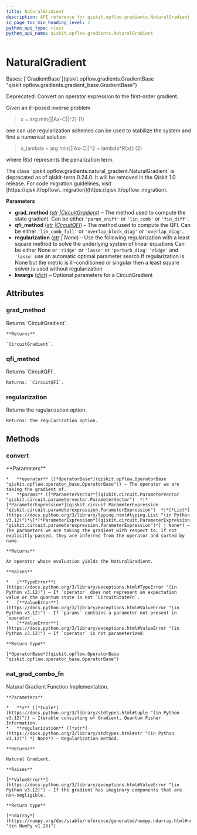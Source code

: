 ```yaml
---
title: NaturalGradient
description: API reference for qiskit.opflow.gradients.NaturalGradient
in_page_toc_min_heading_level: 1
python_api_type: class
python_api_name: qiskit.opflow.gradients.NaturalGradient
---
```


# NaturalGradient

<Class id="qiskit.opflow.gradients.NaturalGradient" isDedicatedPage={true} github="https://github.com/qiskit/qiskit/tree/stable/0.46/qiskit/opflow/gradients/natural_gradient.py" signature="qiskit.opflow.gradients.NaturalGradient(grad_method='lin_comb', qfi_method='lin_comb_full', regularization=None, **kwargs)">
  Bases: [`GradientBase`](qiskit.opflow.gradients.GradientBase "qiskit.opflow.gradients.gradient_base.GradientBase")

  Deprecated: Convert an operator expression to the first-order gradient.

  Given an ill-posed inverse problem

  > x = arg min\{||Ax-C||^2} (1)

  one can use regularization schemes can be used to stabilize the system and find a numerical solution

  > x\_lambda = arg min\{||Ax-C||^2 + lambda\*R(x)} (2)

  where R(x) represents the penalization term.

  <Admonition title="Deprecated since version 0.24.0" type="danger">
    The class `qiskit.opflow.gradients.natural_gradient.NaturalGradient` is deprecated as of qiskit-terra 0.24.0. It will be removed in the Qiskit 1.0 release. For code migration guidelines, visit [https://qisk.it/opflow\_migration](https://qisk.it/opflow_migration).
  </Admonition>

  **Parameters**

  *   **grad\_method** ([*str*](https://docs.python.org/3/library/stdtypes.html#str "(in Python v3.12)")  *|*[*CircuitGradient*](qiskit.opflow.gradients.CircuitGradient "qiskit.opflow.gradients.circuit_gradients.circuit_gradient.CircuitGradient")) – The method used to compute the state gradient. Can be either `'param_shift'` or `'lin_comb'` or `'fin_diff'`.
  *   **qfi\_method** ([*str*](https://docs.python.org/3/library/stdtypes.html#str "(in Python v3.12)")  *|*[*CircuitQFI*](qiskit.opflow.gradients.CircuitQFI "qiskit.opflow.gradients.circuit_qfis.circuit_qfi.CircuitQFI")) – The method used to compute the QFI. Can be either `'lin_comb_full'` or `'overlap_block_diag'` or `'overlap_diag'`.
  *   **regularization** ([*str*](https://docs.python.org/3/library/stdtypes.html#str "(in Python v3.12)") *| None*) – Use the following regularization with a least square method to solve the underlying system of linear equations Can be either None or `'ridge'` or `'lasso'` or `'perturb_diag'` `'ridge'` and `'lasso'` use an automatic optimal parameter search If regularization is None but the metric is ill-conditioned or singular then a least square solver is used without regularization
  *   **kwargs** ([*dict*](https://docs.python.org/3/library/stdtypes.html#dict "(in Python v3.12)")) – Optional parameters for a CircuitGradient

  ## Attributes

  ### grad\_method

  <Attribute id="qiskit.opflow.gradients.NaturalGradient.grad_method" name="grad_method">
    Returns `CircuitGradient`.

    **Returns**

    `CircuitGradient`.
  </Attribute>

  ### qfi\_method

  <Attribute id="qiskit.opflow.gradients.NaturalGradient.qfi_method" name="qfi_method">
    Returns `CircuitQFI`.

    Returns: `CircuitQFI`.
  </Attribute>

  ### regularization

  <Attribute id="qiskit.opflow.gradients.NaturalGradient.regularization" name="regularization">
    Returns the regularization option.

    Returns: the regularization option.
  </Attribute>

  ## Methods

  ### convert

  <Function id="qiskit.opflow.gradients.NaturalGradient.convert" name="convert" signature="convert(operator, params=None)">
    **Parameters**

    *   **operator** ([*OperatorBase*](qiskit.opflow.OperatorBase "qiskit.opflow.operator_base.OperatorBase")) – The operator we are taking the gradient of.
    *   **params** ([*ParameterVector*](qiskit.circuit.ParameterVector "qiskit.circuit.parametervector.ParameterVector")  *|*[*ParameterExpression*](qiskit.circuit.ParameterExpression "qiskit.circuit.parameterexpression.ParameterExpression")  *|*[*List*](https://docs.python.org/3/library/typing.html#typing.List "(in Python v3.12)")*\[*[*ParameterExpression*](qiskit.circuit.ParameterExpression "qiskit.circuit.parameterexpression.ParameterExpression")*] | None*) – The parameters we are taking the gradient with respect to. If not explicitly passed, they are inferred from the operator and sorted by name.

    **Returns**

    An operator whose evaluation yields the NaturalGradient.

    **Raises**

    *   [**TypeError**](https://docs.python.org/3/library/exceptions.html#TypeError "(in Python v3.12)") – If `operator` does not represent an expectation value or the quantum state is not `CircuitStateFn`.
    *   [**ValueError**](https://docs.python.org/3/library/exceptions.html#ValueError "(in Python v3.12)") – If `params` contains a parameter not present in `operator`.
    *   [**ValueError**](https://docs.python.org/3/library/exceptions.html#ValueError "(in Python v3.12)") – If `operator` is not parameterized.

    **Return type**

    [*OperatorBase*](qiskit.opflow.OperatorBase "qiskit.opflow.operator_base.OperatorBase")
  </Function>

  ### nat\_grad\_combo\_fn

  <Function id="qiskit.opflow.gradients.NaturalGradient.nat_grad_combo_fn" name="nat_grad_combo_fn" signature="static nat_grad_combo_fn(x, regularization=None)">
    Natural Gradient Function Implementation.

    **Parameters**

    *   **x** ([*tuple*](https://docs.python.org/3/library/stdtypes.html#tuple "(in Python v3.12)")) – Iterable consisting of Gradient, Quantum Fisher Information.
    *   **regularization** ([*str*](https://docs.python.org/3/library/stdtypes.html#str "(in Python v3.12)") *| None*) – Regularization method.

    **Returns**

    Natural Gradient.

    **Raises**

    [**ValueError**](https://docs.python.org/3/library/exceptions.html#ValueError "(in Python v3.12)") – If the gradient has imaginary components that are non-negligible.

    **Return type**

    [*ndarray*](https://numpy.org/doc/stable/reference/generated/numpy.ndarray.html#numpy.ndarray "(in NumPy v1.26)")
  </Function>
</Class>


